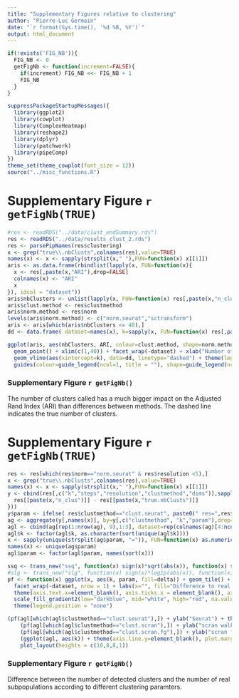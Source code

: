 ```yaml
---
title: "Supplementary Figures relative to clustering"
author: "Pierre-Luc Germain"
date: "`r format(Sys.time(), '%d %B, %Y')`"
output: html_document
---
```


```r
if(!exists('FIG_NB')){
  FIG_NB <- 0
  getFigNb <- function(increment=FALSE){
    if(increment) FIG_NB <<- FIG_NB + 1
    FIG_NB
  }
}

suppressPackageStartupMessages({
  library(ggplot2)
  library(cowplot)
  library(ComplexHeatmap)
  library(reshape2)
  library(dplyr)
  library(patchwork)
  library(pipeComp)
})
theme_set(theme_cowplot(font_size = 12))
source("../misc_functions.R")
```


# Supplementary Figure `r getFigNb(TRUE)`

```r
#res <- readRDS("../data/clust_endSummary.rds")
res <- readRDS("../data/results_clust_2.rds")
res <- parsePipNames(res$clustering)
x <- grep("true\\.nbClusts",colnames(res),value=TRUE)
names(x) <- x <- sapply(strsplit(x," "),FUN=function(x) x[[1]])
aris <- as.data.frame(rbindlist(lapply(x, FUN=function(x){
  x <- res[,paste(x,"ARI"),drop=FALSE]
  colnames(x) <- "ARI"
  x
}), idcol = "dataset"))
aris$nbClusters <- unlist(lapply(x, FUN=function(x) res[,paste(x,"n_clus")]))
aris$clust.method <- res$clustmethod
aris$norm.method <- res$norm
levels(aris$norm.method) <- c("norm.seurat","sctransform")
aris <- aris[which(aris$nbClusters <= 40),]
dd <- data.frame( dataset=names(x), k=sapply(x, FUN=function(x) res[,paste(x,"true.nbClusts")][1]))
```

```r
ggplot(aris, aes(nbClusters, ARI, colour=clust.method, shape=norm.method)) + 
  geom_point() + xlim(c(1,40)) + facet_wrap(~dataset) + xlab("Number of clusters") +
  geom_vline(aes(xintercept=k), data=dd, linetype="dashed") + theme(legend.position="bottom") + 
  guides(colour=guide_legend(ncol=1, title = ""), shape=guide_legend(ncol=1, title=""))
```

### Supplementary Figure `r getFigNb()`
The number of clusters called has a much bigger impact on the Adjusted Rand Index (ARI) than differences between methods. The dashed line indicates the true number of clusters.


# Supplementary Figure `r getFigNb(TRUE)`

```r
res <- res[which(res$norm=="norm.seurat" & res$resolution <5),]
x <- grep("true\\.nbClusts",colnames(res),value=TRUE)
names(x) <- x <- sapply(strsplit(x," "),FUN=function(x) x[[1]])
y <- cbind(res[,c("k","steps","resolution","clustmethod","dims")],sapply(x, FUN=function(x){
  res[[paste(x,"n_clus")]] - res[[paste(x,"true.nbClusts")]]
}))
y$param <- ifelse( res$clustmethod=="clust.seurat", paste0(" res=",res$resolution), paste0(" steps=",res$steps))
ag <- aggregate(y[,names(x)], by=y[,c("clustmethod", "k","param"),drop=FALSE], FUN=mean)
agl <- cbind(ag[rep(1:nrow(ag), 9),1:3], dataset=rep(colnames(ag)[4:ncol(ag)], each=nrow(ag)), delta=as.numeric(as.matrix(ag[,4:ncol(ag)])))
agl$k <- factor(agl$k, as.character(sort(unique(agl$k))))
x <- sapply(unique(strsplit(ag$param, "=")), FUN=function(x) as.numeric(x[[2]]) )
names(x) <- unique(ag$param)
agl$param <- factor(agl$param, names(sort(x)))

ssq <- trans_new("ssq", function(x) sign(x)*sqrt(abs(x)), function(x) sign(x)*x^2)
#slg <- trans_new("slg", function(x) sign(x)*log1p(abs(x)), function(x) sign(x)*(exp(x)-1))
pf <- function(x) ggplot(x, aes(k, param, fill=delta)) + geom_tile() + 
  facet_wrap(~dataset, nrow = 1) + labs(x="", fill="Difference to real number of clusters") + 
  theme(axis.text.x=element_blank(), axis.ticks.x = element_blank(), axis.line.x = element_blank()) +
  scale_fill_gradient2(low="darkblue", mid="white", high="red", na.value = "red", trans=ssq, limit=c(-7,20), breaks=c(-7,-2,0,2,7,20)) + 
  theme(legend.position = "none")
```

```r
(pf(agl[which(agl$clustmethod=="clust.seurat"),]) + ylab("Seurat") + theme(legend.position = "top")) / 
    (pf(agl[which(agl$clustmethod=="clust.scran"),]) + ylab("scran walktrap")) /
    (pf(agl[which(agl$clustmethod=="clust.scran.fg"),]) + ylab("scran fast_greedy")) /
    (ggplot(agl, aes(k)) + theme(axis.line.y=element_blank(), plot.margin = unit(rep(0,4),"pt"))) + 
    plot_layout(heights = c(10,8,8,1))
```

### Supplementary Figure `r getFigNb()`
Difference between the number of detected clusters and the number of real subpopulations according to different clustering paramters.

\newpage
